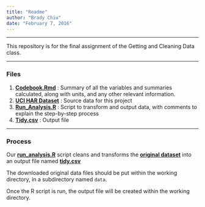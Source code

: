 ```yaml
---
title: "Readme"
author: "Brady Chiu"
date: "February 7, 2016"
---
```


******

This repository is for the final assignment of the Getting and Cleaning Data class.

******

### Files

1.  [**Codebook.Rmd**](https://github.com/bchiud/Assignment4/blob/master/codebook.Rmd) : Summary of all the variables and summaries calculated, along with units, and any other relevant information.
2.  [**UCI HAR Dataset**](https://d396qusza40orc.cloudfront.net/getdata%2Fprojectfiles%2FUCI%20HAR%20Dataset.zip) : Source data for this project
3.  [**Run_Analysis.R**](https://github.com/bchiud/Assignment4/blob/master/run_analysis.R) : Script to transform and output data, with comments to explain the step-by-step process
4.  [**Tidy.csv**](https://github.com/bchiud/Assignment4/blob/master/tidy.csv) : Output file

******

### Process

Our **[run_analysis.R](https://github.com/bchiud/Assignment4/blob/master/run_analysis.R)** script cleans and transforms the [**original dataset**](https://d396qusza40orc.cloudfront.net/getdata%2Fprojectfiles%2FUCI%20HAR%20Dataset.zip) into an output file named [**tidy.csv**](https://github.com/bchiud/Assignment4/blob/master/tidy.csv)

The downloaded original data files should be put within the working directory, in a subdirectory named `data`.

Once the R script is run, the output file will be created within the working directory.

